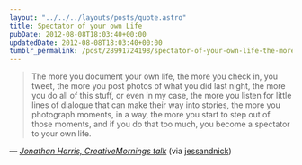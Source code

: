 ```yaml
---
layout: "../../../layouts/posts/quote.astro"
title: Spectator of your own Life
pubDate: 2012-08-08T18:03:40+00:00
updatedDate: 2012-08-08T18:03:40+00:00
tumblr_permalink: /post/28991724198/spectator-of-your-own-life-the-more-you-document
---
```


> The more you document your own life, the more you check in, you tweet, the more you post photos of what you did last night, the more you do all of this stuff, or even in my case, the more you listen for little lines of dialogue that can make their way into stories, the more you photograph moments, in a way, the more you start to step out of those moments, and if you do that too much, you become a spectator to your own life.

— <cite>[Jonathan Harris, _CreativeMornings talk_](http://www.swiss-miss.com/2012/08/spectator-of-your-own-life.html)</cite> (via <a href="http://tumblr.nickandjess.co.uk/">jessandnick</a>)
